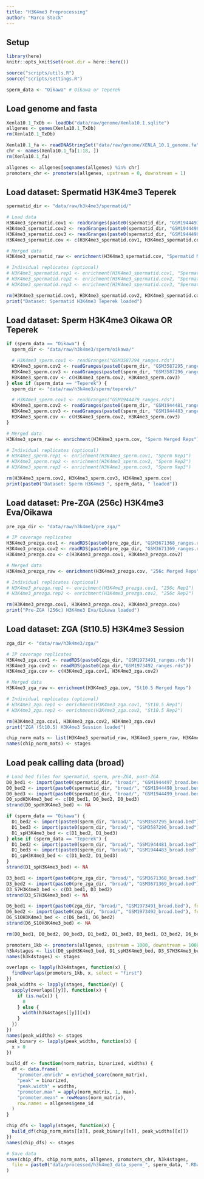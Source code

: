 ```yaml
---
title: "H3K4me3 Preprocessing"
author: "Marco Stock"
---
```


## Setup
```r
library(here)
knitr::opts_knit$set(root.dir = here::here())
```
```r
source("scripts/utils.R")
source("scripts/settings.R")
```
```r
sperm_data <- "Oikawa" # Oikawa or Teperek
```

## Load genome and fasta
```r
Xenla10.1_TxDb <- loadDb("data/raw/genome/Xenla10.1.sqlite")
allgenes <- genes(Xenla10.1_TxDb)
rm(Xenla10.1_TxDb)

Xenla10.1_fa <- readDNAStringSet("data/raw/genome/XENLA_10.1_genome.fa", "fasta")
chr <- names(Xenla10.1_fa[1:18, ])
rm(Xenla10.1_fa)

allgenes <- allgenes[seqnames(allgenes) %in% chr]
promoters_chr <- promoters(allgenes, upstream = 0, downstream = 1)
```

## Load dataset: Spermatid H3K4me3 Teperek
```r
spermatid_dir <- "data/raw/h3k4me3/spermatid/"

# Load data
H3K4me3_spermatid.cov1 <- readGranges(paste0(spermatid_dir, "GSM1944497_ranges.rds"))
H3K4me3_spermatid.cov2 <- readGranges(paste0(spermatid_dir, "GSM1944498_ranges.rds"))
H3K4me3_spermatid.cov3 <- readGranges(paste0(spermatid_dir, "GSM1944499_ranges.rds"))
H3K4me3_spermatid.cov <- c(H3K4me3_spermatid.cov1, H3K4me3_spermatid.cov2, H3K4me3_spermatid.cov3)

# Merged data
H3K4me3_spermatid_raw <- enrichment(H3K4me3_spermatid.cov, "Spermatid Merged Reps")

# Individual replicates (optional)
# H3K4me3_spermatid.rep1 <- enrichment(H3K4me3_spermatid.cov1, "Spermatid Rep1")
# H3K4me3_spermatid.rep2 <- enrichment(H3K4me3_spermatid.cov2, "Spermatid Rep2")
# H3K4me3_spermatid.rep3 <- enrichment(H3K4me3_spermatid.cov3, "Spermatid Rep3")

rm(H3K4me3_spermatid.cov1, H3K4me3_spermatid.cov2, H3K4me3_spermatid.cov3, H3K4me3_spermatid.cov)
print("Dataset: Spermatid H3K4me3 Teperek loaded")
```

## Load dataset: Sperm H3K4me3 Oikawa OR Teperek
```r
if (sperm_data == "Oikawa") {
  sperm_dir <- "data/raw/h3k4me3/sperm/oikawa/"

  # H3K4me3_sperm.cov1 <- readGranges("GSM3587294_ranges.rds")
  H3K4me3_sperm.cov2 <- readGranges(paste0(sperm_dir, "GSM3587295_ranges.rds"))
  H3K4me3_sperm.cov3 <- readGranges(paste0(sperm_dir, "GSM3587296_ranges.rds"))
  H3K4me3_sperm.cov <- c(H3K4me3_sperm.cov2, H3K4me3_sperm.cov3)
} else if (sperm_data == "Teperek") {
  sperm_dir <- "data/raw/h3k4me3/sperm/teperek/"

  # H3K4me3_sperm.cov1 <- readGranges("GSM1944479_ranges.rds")
  H3K4me3_sperm.cov2 <- readGranges(paste0(sperm_dir, "GSM1944481_ranges.rds"))
  H3K4me3_sperm.cov3 <- readGranges(paste0(sperm_dir, "GSM1944483_ranges.rds"))
  H3K4me3_sperm.cov <- c(H3K4me3_sperm.cov2, H3K4me3_sperm.cov3)
}

# Merged data
H3K4me3_sperm_raw <- enrichment(H3K4me3_sperm.cov, "Sperm Merged Reps")

# Individual replicates (optional)
# H3K4me3_sperm.rep1 <- enrichment(H3K4me3_sperm.cov1, "Sperm Rep1")
# H3K4me3_sperm.rep2 <- enrichment(H3K4me3_sperm.cov2, "Sperm Rep2")
# H3K4me3_sperm.rep3 <- enrichment(H3K4me3_sperm.cov3, "Sperm Rep3")

rm(H3K4me3_sperm.cov2, H3K4me3_sperm.cov3, H3K4me3_sperm.cov)
print(paste0("Dataset: Sperm H3K4me3 ", sperm_data, " loaded"))
```


## Load dataset: Pre-ZGA (256c) H3K4me3 Eva/Oikawa
```r
pre_zga_dir <- "data/raw/h3k4me3/pre_zga/"

# IP coverage replicates
H3K4me3_prezga.cov1 <- readRDS(paste0(pre_zga_dir, "GSM3671368_ranges.rds"))
H3K4me3_prezga.cov2 <- readRDS(paste0(pre_zga_dir, "GSM3671369_ranges.rds"))
H3K4me3_prezga.cov <- c(H3K4me3_prezga.cov1, H3K4me3_prezga.cov2)

# Merged data
H3K4me3_prezga_raw <- enrichment(H3K4me3_prezga.cov, "256c Merged Reps")

# Individual replicates (optional)
# H3K4me3_prezga.rep1 <- enrichment(H3K4me3_prezga.cov1, "256c Rep1")
# H3K4me3_prezga.rep2 <- enrichment(H3K4me3_prezga.cov2, "256c Rep2")

rm(H3K4me3_prezga.cov1, H3K4me3_prezga.cov2, H3K4me3_prezga.cov)
print("Pre-ZGA (256c) H3K4me3 Eva/Oikawa loaded")
```

## Load dataset: ZGA (St10.5) H3K4me3 Session
```r
zga_dir <- "data/raw/h3k4me3/zga/"

# IP coverage replicates
H3K4me3_zga.cov1 <- readRDS(paste0(zga_dir, "GSM1973491_ranges.rds"))
H3K4me3_zga.cov2 <- readRDS(paste0(zga_dir,"GSM1973492_ranges.rds"))
H3K4me3_zga.cov <- c(H3K4me3_zga.cov1, H3K4me3_zga.cov2)

# Merged data
H3K4me3_zga_raw <- enrichment(H3K4me3_zga.cov, "St10.5 Merged Reps")

# Individual replicates (optional)
# H3K4me3_zga.rep1 <- enrichment(H3K4me3_zga.cov1, "St10.5 Rep1")
# H3K4me3_zga.rep2 <- enrichment(H3K4me3_zga.cov2, "St10.5 Rep2")

rm(H3K4me3_zga.cov1, H3K4me3_zga.cov2, H3K4me3_zga.cov)
print("ZGA (St10.5) H3K4me3 Session loaded")
```

```r
chip_norm_mats <- list(H3K4me3_spermatid_raw, H3K4me3_sperm_raw, H3K4me3_prezga_raw, H3K4me3_zga_raw)
names(chip_norm_mats) <- stages
```

## Load peak calling data (broad)
```r
# Load bed files for spermatid, sperm, pre-ZGA, post-ZGA
D0_bed1 <- import(paste0(spermatid_dir, "broad/", "GSM1944497_broad.bed"), format = "bed")
D0_bed2 <- import(paste0(spermatid_dir, "broad/", "GSM1944498_broad.bed"), format = "bed")
D0_bed3 <- import(paste0(spermatid_dir, "broad/", "GSM1944499_broad.bed"), format = "bed")
D0_spdH3K4me3_bed <- c(D0_bed1, D0_bed2, D0_bed3)
strand(D0_spdH3K4me3_bed) <- NA

if (sperm_data == "Oikawa") {
  D1_bed2 <- import(paste0(sperm_dir, "broad/", "GSM3587295_broad.bed"), format = "bed")
  D1_bed3 <- import(paste0(sperm_dir, "broad/", "GSM3587296_broad.bed"), format = "bed")
  D1_spH3K4me3_bed <- c(D1_bed2, D1_bed3)
} else if (sperm_data == "Teperek") {
  D1_bed2 <- import(paste0(sperm_dir, "broad/", "GSM1944481_broad.bed"), format = "bed")
  D1_bed3 <- import(paste0(sperm_dir, "broad/", "GSM1944483_broad.bed"), format = "bed")
  D1_spH3K4me3_bed <- c(D1_bed2, D1_bed3)
}
strand(D1_spH3K4me3_bed) <- NA

D3_bed1 <- import(paste0(pre_zga_dir, "broad/", "GSM3671368_broad.bed"), format = "bed")
D3_bed2 <- import(paste0(pre_zga_dir, "broad/", "GSM3671369_broad.bed"), format = "bed")
D3_S7H3K4me3_bed <- c(D3_bed1, D3_bed2)
strand(D3_S7H3K4me3_bed) <- NA

D6_bed1 <- import(paste0(zga_dir, "broad/", "GSM1973491_broad.bed"), format = "bed")
D6_bed2 <- import(paste0(zga_dir, "broad/", "GSM1973492_broad.bed"), format = "bed")
D6_S10H3K4me3_bed <- c(D6_bed1, D6_bed2)
strand(D6_S10H3K4me3_bed) <- NA

rm(D0_bed1, D0_bed2, D0_bed3, D1_bed2, D1_bed3, D3_bed1, D3_bed2, D6_bed1, D6_bed2)

promoters_1kb <- promoters(allgenes, upstream = 1000, downstream = 1000)
h3k4stages <- list(D0_spdH3K4me3_bed, D1_spH3K4me3_bed, D3_S7H3K4me3_bed, D6_S10H3K4me3_bed)
names(h3k4stages) <- stages

overlaps <- lapply(h3k4stages, function(x) {
  findOverlaps(promoters_1kb, x, select = "first")
})
peak_widths <- lapply(stages, function(y) {
  sapply(overlaps[[y]], function(x) {
    if (is.na(x)) {
      0
    } else {
      width(h3k4stages[[y]][x])
    }
  })
})
names(peak_widths) <- stages
peak_binary <- lapply(peak_widths, function(x) {
  x > 0
})

build_df <- function(norm_matrix, binarized, widths) {
  df <- data.frame(
    "promoter.enrich" = enriched_score(norm_matrix),
    "peak" = binarized,
    "peak.width" = widths,
    "promoter.max" = apply(norm_matrix, 1, max),
    "promoter.mean" = rowMeans(norm_matrix),
    row.names = allgenes$gene_id
  )
}

chip_dfs <- lapply(stages, function(x) {
  build_df(chip_norm_mats[[x]], peak_binary[[x]], peak_widths[[x]])
})
names(chip_dfs) <- stages
```

```r
# Save data
save(chip_dfs, chip_norm_mats, allgenes, promoters_chr, h3k4stages,
  file = paste0("data/processed/h3k4me3_data_sperm_", sperm_data, ".RData")
)
```






